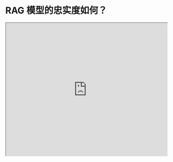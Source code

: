 # RAG 模型的忠实度如何？


<iframe width="100%"
  height="415px"
  src="https://www.youtube.com/embed/eEU1dWVE8QQ?si=b-qgCU8nibBCSX8H" allow="accelerometer; autoplay; clipboard-write; encrypted-media; gyroscope; picture-in-picture"
  allowFullScreen
  />

[Wu 等人（2024）的研究](https://arxiv.org/abs/2404.10198)旨在衡量 RAG 与 LLM 内部先验之间的角力。

研究重点分析了 GPT-4 和其他 LLMs 在问答任务上的表现。

研究发现，提供准确检索信息能显著减少模型错误，达到 94% 的准确率。

!["RAG Faithfulness"](../../img/research/rag-faith.png)
*来源：[Wu et al. (2024)](https://arxiv.org/abs/2404.10198)*

当文档中的错误信息增多且 LLM 的内部先验较弱时，LLM 更倾向于重复错误信息。但是，当 LLM 拥有较强的先验时，它们对此类错误的抵抗力更强。

论文还指出，修改后的信息与模型先验的差异越大，模型选择这种信息的可能性就越小。

由于许多开发者和公司已经在生产环境中使用 RAG 系统，这项工作强调了在使用大型语言模型时，评估上下文信息中的支持性、矛盾性和错误性内容的重要性。
